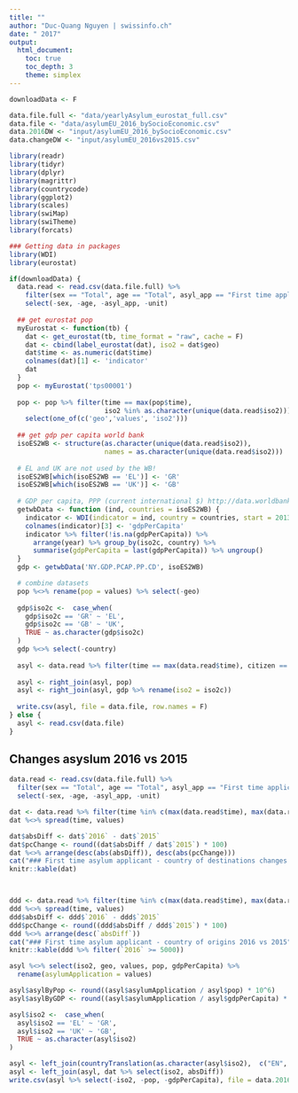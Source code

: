 ```yaml
---
title: ""
author: "Duc-Quang Nguyen | swissinfo.ch"
date: " 2017"
output: 
  html_document:
    toc: true
    toc_depth: 3
    theme: simplex
---
```




```r
downloadData <- F

data.file.full <- "data/yearlyAsylum_eurostat_full.csv"
data.file <- "data/asylumEU_2016_bySocioEconomic.csv"
data.2016DW <- "input/asylumEU_2016_bySocioEconomic.csv"
data.changeDW <- "input/asylumEU_2016vs2015.csv"

library(readr)
library(tidyr)
library(dplyr)
library(magrittr)
library(countrycode)
library(ggplot2)
library(scales)
library(swiMap)
library(swiTheme)
library(forcats)

### Getting data in packages
library(WDI)
library(eurostat)
```

```r
if(downloadData) {
  data.read <- read.csv(data.file.full) %>% 
    filter(sex == "Total", age == "Total", asyl_app == "First time applicant") %>%
    select(-sex, -age, -asyl_app, -unit)
  
  ## get eurostat pop
  myEurostat <- function(tb) {
    dat <- get_eurostat(tb, time_format = "raw", cache = F)
    dat <- cbind(label_eurostat(dat), iso2 = dat$geo)  
    dat$time <- as.numeric(dat$time)
    colnames(dat)[1] <- 'indicator'
    dat
  }
  pop <- myEurostat('tps00001')
  
  pop <- pop %>% filter(time == max(pop$time), 
                        iso2 %in% as.character(unique(data.read$iso2))) %>%
    select(one_of(c('geo','values', 'iso2')))
  
  ## get gdp per capita world bank
  isoES2WB <- structure(as.character(unique(data.read$iso2)), 
                        names = as.character(unique(data.read$iso2)))
  
  # EL and UK are not used by the WB!
  isoES2WB[which(isoES2WB == 'EL')] <- 'GR'
  isoES2WB[which(isoES2WB == 'UK')] <- 'GB'
  
  # GDP per capita, PPP (current international $) http://data.worldbank.org/indicator/NY.GDP.PCAP.PP.CD
  getwbData <- function (ind, countries = isoES2WB) {
    indicator <- WDI(indicator = ind, country = countries, start = 2013, end = 2016)
    colnames(indicator)[3] <- 'gdpPerCapita'
    indicator %>% filter(!is.na(gdpPerCapita)) %>%
      arrange(year) %>% group_by(iso2c, country) %>%
      summarise(gdpPerCapita = last(gdpPerCapita)) %>% ungroup()
  }
  gdp <- getwbData('NY.GDP.PCAP.PP.CD', isoES2WB)  

  # combine datasets
  pop %<>% rename(pop = values) %>% select(-geo)
  
  gdp$iso2c <-  case_when(
    gdp$iso2c == 'GR' ~ 'EL', 
    gdp$iso2c == 'GB' ~ 'UK',
    TRUE ~ as.character(gdp$iso2c)
  )
  gdp %<>% select(-country)
  
  asyl <- data.read %>% filter(time == max(data.read$time), citizen == "Total") %>% select(-time, -citizen)
  
  asyl <- right_join(asyl, pop)
  asyl <- right_join(asyl, gdp %>% rename(iso2 = iso2c))
  
  write.csv(asyl, file = data.file, row.names = F)
} else {
  asyl <- read.csv(data.file)
}

```


## Changes asyslum 2016 vs 2015

```r
data.read <- read.csv(data.file.full) %>% 
  filter(sex == "Total", age == "Total", asyl_app == "First time applicant") %>%
  select(-sex, -age, -asyl_app, -unit)

dat <- data.read %>% filter(time %in% c(max(data.read$time), max(data.read$time)-1), citizen == "Total") %>% select(-citizen)
dat %<>% spread(time, values)

dat$absDiff <- dat$`2016` - dat$`2015`
dat$pcChange <- round((dat$absDiff / dat$`2015`) * 100)
dat %<>% arrange(desc(abs(absDiff)), desc(abs(pcChange)))
cat("### First time asylum applicant - country of destinations changes 2016 vs 2015", "\n")
knitr::kable(dat)



ddd <- data.read %>% filter(time %in% c(max(data.read$time), max(data.read$time)-1), iso2 == "TOTAL", !citizen %in% c('Extra-EU-28', 'Total')) %>% select(-iso2, -geo)
ddd %<>% spread(time, values)
ddd$absDiff <- ddd$`2016` - ddd$`2015`
ddd$pcChange <- round((ddd$absDiff / ddd$`2015`) * 100)
ddd %<>% arrange(desc(`absDiff`))
cat("### First time asylum applicant - country of origins 2016 vs 2015",  "\n")
knitr::kable(ddd %>% filter(`2016` >= 5000))


```


```r
asyl %<>% select(iso2, geo, values, pop, gdpPerCapita) %>%
  rename(asylumApplication = values)

asyl$asylByPop <- round((asyl$asylumApplication / asyl$pop) * 10^6)
asyl$asylByGDP <- round((asyl$asylumApplication / asyl$gdpPerCapita) * 10^3)

asyl$iso2 <-  case_when(
  asyl$iso2 == 'EL' ~ 'GR', 
  asyl$iso2 == 'UK' ~ 'GB',
  TRUE ~ as.character(asyl$iso2)
)

asyl <- left_join(countryTranslation(as.character(asyl$iso2),  c("EN", "DE", "FR", "IT", "ES", "PT","RU", "ZH", "JA","AR")) %>% rename(iso2 = code), asyl %>% select(-geo))
asyl <- left_join(asyl, dat %>% select(iso2, absDiff))
write.csv(asyl %>% select(-iso2, -pop, -gdpPerCapita), file = data.2016DW, row.names = F) 

```





